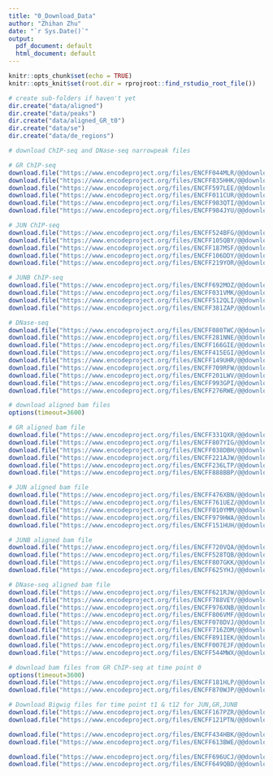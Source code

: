 ```yaml
---
title: "0_Download_Data"
author: "Zhihan Zhu"
date: "`r Sys.Date()`"
output:
  pdf_document: default
  html_document: default
---
```


```r
knitr::opts_chunk$set(echo = TRUE)
knitr::opts_knit$set(root.dir = rprojroot::find_rstudio_root_file())
```

```r
# create sub-folders if haven't yet
dir.create("data/aligned")
dir.create("data/peaks")
dir.create("data/aligned_GR_t0")
dir.create("data/se")
dir.create("data/de_regions")
```

```r
# download ChIP-seq and DNase-seq narrowpeak files

# GR ChIP-seq
download.file("https://www.encodeproject.org/files/ENCFF044MLR/@@download/ENCFF044MLR.bed.gz", dest = "data/peaks/GR_t1_rep1.bed.gz")
download.file("https://www.encodeproject.org/files/ENCFF835HHK/@@download/ENCFF835HHK.bed.gz", dest = "data/peaks/GR_t1_rep2.bed.gz")
download.file("https://www.encodeproject.org/files/ENCFF597LEE/@@download/ENCFF597LEE.bed.gz", dest = "data/peaks/GR_t1_rep3.bed.gz")
download.file("https://www.encodeproject.org/files/ENCFF011CUR/@@download/ENCFF011CUR.bed.gz", dest = "data/peaks/GR_t12_rep1.bed.gz")
download.file("https://www.encodeproject.org/files/ENCFF983QTI/@@download/ENCFF983QTI.bed.gz", dest = "data/peaks/GR_t12_rep2.bed.gz")
download.file("https://www.encodeproject.org/files/ENCFF984JYU/@@download/ENCFF984JYU.bed.gz", dest = "data/peaks/GR_t12_rep3.bed.gz")

# JUN ChIP-seq
download.file("https://www.encodeproject.org/files/ENCFF524BFG/@@download/ENCFF524BFG.bed.gz", dest = "data/peaks/JUN_t1_rep2.bed.gz")
download.file("https://www.encodeproject.org/files/ENCFF105QBY/@@download/ENCFF105QBY.bed.gz", dest = "data/peaks/JUN_t1_rep3.bed.gz")
download.file("https://www.encodeproject.org/files/ENCFF187MSF/@@download/ENCFF187MSF.bed.gz", dest = "data/peaks/JUN_t12_rep1.bed.gz")
download.file("https://www.encodeproject.org/files/ENCFF106DDY/@@download/ENCFF106DDY.bed.gz", dest = "data/peaks/JUN_t12_rep2.bed.gz")
download.file("https://www.encodeproject.org/files/ENCFF219YOR/@@download/ENCFF219YOR.bed.gz", dest = "data/peaks/JUN_t12_rep3.bed.gz")

# JUNB ChIP-seq
download.file("https://www.encodeproject.org/files/ENCFF692MOZ/@@download/ENCFF692MOZ.bed.gz", dest = "data/peaks/JUNB_t1_rep2.bed.gz")
download.file("https://www.encodeproject.org/files/ENCFF031VMK/@@download/ENCFF031VMK.bed.gz", dest = "data/peaks/JUNB_t1_rep3.bed.gz")
download.file("https://www.encodeproject.org/files/ENCFF512QLI/@@download/ENCFF512QLI.bed.gz", dest = "data/peaks/JUNB_t12_rep1.bed.gz")
download.file("https://www.encodeproject.org/files/ENCFF381ZAP/@@download/ENCFF381ZAP.bed.gz", dest = "data/peaks/JUNB_t12_rep2.bed.gz")

# DNase-seq
download.file("https://www.encodeproject.org/files/ENCFF080TWC/@@download/ENCFF080TWC.bed.gz", dest = "data/peaks/DNase_t1_rep1.bed.gz")
download.file("https://www.encodeproject.org/files/ENCFF281NNE/@@download/ENCFF281NNE.bed.gz", dest = "data/peaks/DNase_t1_rep2.bed.gz")
download.file("https://www.encodeproject.org/files/ENCFF166GIE/@@download/ENCFF166GIE.bed.gz", dest = "data/peaks/DNase_t1_rep3.bed.gz")
download.file("https://www.encodeproject.org/files/ENCFF415EGI/@@download/ENCFF415EGI.bed.gz", dest = "data/peaks/DNase_t1_rep4.bed.gz")
download.file("https://www.encodeproject.org/files/ENCFF149UHR/@@download/ENCFF149UHR.bed.gz", dest = "data/peaks/DNase_t1_rep5.bed.gz")
download.file("https://www.encodeproject.org/files/ENCFF709RFW/@@download/ENCFF709RFW.bed.gz", dest = "data/peaks/DNase_t12_rep1.bed.gz")
download.file("https://www.encodeproject.org/files/ENCFF201LWV/@@download/ENCFF201LWV.bed.gz", dest = "data/peaks/DNase_t12_rep2.bed.gz")
download.file("https://www.encodeproject.org/files/ENCFF993GPI/@@download/ENCFF993GPI.bed.gz", dest = "data/peaks/DNase_t12_rep3.bed.gz")
download.file("https://www.encodeproject.org/files/ENCFF276RWE/@@download/ENCFF276RWE.bed.gz", dest = "data/peaks/DNase_t12_rep5.bed.gz")
```

```r
# download aligned bam files
options(timeout=3600)

# GR aligned bam file
download.file("https://www.encodeproject.org/files/ENCFF331QXR/@@download/ENCFF331QXR.bam", dest = "data/aligned/GR_t1_rep1.bam", mode="wb")
download.file("https://www.encodeproject.org/files/ENCFF807YIG/@@download/ENCFF807YIG.bam", dest = "data/aligned/GR_t1_rep2.bam", mode="wb")
download.file("https://www.encodeproject.org/files/ENCFF038DBH/@@download/ENCFF038DBH.bam", dest = "data/aligned/GR_t1_rep3.bam", mode="wb")
download.file("https://www.encodeproject.org/files/ENCFF221AJW/@@download/ENCFF221AJW.bam", dest = "data/aligned/GR_t12_rep1.bam", mode="wb")
download.file("https://www.encodeproject.org/files/ENCFF236LTP/@@download/ENCFF236LTP.bam", dest = "data/aligned/GR_t12_rep2.bam", mode="wb")
download.file("https://www.encodeproject.org/files/ENCFF888BBP/@@download/ENCFF888BBP.bam", dest = "data/aligned/GR_t12_rep3.bam", mode="wb")

# JUN aligned bam file
download.file("https://www.encodeproject.org/files/ENCFF476XBN/@@download/ENCFF476XBN.bam", dest = "data/aligned/JUN_t1_rep2.bam", mode="wb")
download.file("https://www.encodeproject.org/files/ENCFF761UEZ/@@download/ENCFF761UEZ.bam", dest = "data/aligned/JUN_t1_rep3.bam", mode="wb")
download.file("https://www.encodeproject.org/files/ENCFF010YMM/@@download/ENCFF010YMM.bam", dest = "data/aligned/JUN_t12_rep1.bam", mode="wb")
download.file("https://www.encodeproject.org/files/ENCFF979HWA/@@download/ENCFF979HWA.bam", dest = "data/aligned/JUN_t12_rep2.bam", mode="wb")
download.file("https://www.encodeproject.org/files/ENCFF151HUH/@@download/ENCFF151HUH.bam", dest = "data/aligned/JUN_t12_rep3.bam", mode="wb")

# JUNB aligned bam file
download.file("https://www.encodeproject.org/files/ENCFF720VQA/@@download/ENCFF720VQA.bam", dest = "data/aligned/JUNB_t1_rep2.bam", mode="wb")
download.file("https://www.encodeproject.org/files/ENCFF528TQB/@@download/ENCFF528TQB.bam", dest = "data/aligned/JUNB_t1_rep3.bam", mode="wb")
download.file("https://www.encodeproject.org/files/ENCFF807GKK/@@download/ENCFF807GKK.bam", dest = "data/aligned/JUNB_t12_rep1.bam", mode="wb")
download.file("https://www.encodeproject.org/files/ENCFF625YHJ/@@download/ENCFF625YHJ.bam", dest = "data/aligned/JUNB_t12_rep2.bam", mode="wb")

# DNase-seq aligned bam file
download.file("https://www.encodeproject.org/files/ENCFF621RJW/@@download/ENCFF621RJW.bam", dest = "data/aligned/DNase_t1_rep1.bam", mode="wb")
download.file("https://www.encodeproject.org/files/ENCFF788VEY/@@download/ENCFF788VEY.bam", dest = "data/aligned/DNase_t1_rep2.bam", mode="wb")
download.file("https://www.encodeproject.org/files/ENCFF976XNB/@@download/ENCFF976XNB.bam", dest = "data/aligned/DNase_t1_rep3.bam", mode="wb")
download.file("https://www.encodeproject.org/files/ENCFF806VMF/@@download/ENCFF806VMF.bam", dest = "data/aligned/DNase_t1_rep4.bam", mode="wb")
download.file("https://www.encodeproject.org/files/ENCFF078DVJ/@@download/ENCFF078DVJ.bam", dest = "data/aligned/DNase_t1_rep5.bam", mode="wb")
download.file("https://www.encodeproject.org/files/ENCFF716ZOM/@@download/ENCFF716ZOM.bam", dest = "data/aligned/DNase_t12_rep1.bam", mode="wb")
download.file("https://www.encodeproject.org/files/ENCFF891IEK/@@download/ENCFF891IEK.bam", dest = "data/aligned/DNase_t12_rep2.bam", mode="wb")
download.file("https://www.encodeproject.org/files/ENCFF007EJF/@@download/ENCFF007EJF.bam", dest = "data/aligned/DNase_t12_rep3.bam", mode="wb")
download.file("https://www.encodeproject.org/files/ENCFF544MWX/@@download/ENCFF544MWX.bam", dest = "data/aligned/DNase_t12_rep5.bam", mode="wb")
```

```r
# download bam files from GR ChIP-seq at time point 0
options(timeout=3600)
download.file("https://www.encodeproject.org/files/ENCFF181HLP/@@download/ENCFF181HLP.bam", dest = "data/aligned_GR_t0/GR_t0_rep2.bam", mode="wb")
download.file("https://www.encodeproject.org/files/ENCFF870WJP/@@download/ENCFF870WJP.bam", dest = "data/aligned_GR_t0/GR_t0_rep3.bam", mode="wb")
```

```r
# Download Bigwig files for time point t1 & t12 for JUN,GR,JUNB
download.file("https://www.encodeproject.org/files/ENCFF167PZR/@@download/ENCFF167PZR.bigWig", dest = "../data/aligned/JUN_t1_rep1.bigWig", mode="wb")
download.file("https://www.encodeproject.org/files/ENCFF121PTN/@@download/ENCFF121PTN.bigWig", dest = "../data/aligned/JUN_t12_rep1.bigWig", mode="wb")

download.file("https://www.encodeproject.org/files/ENCFF434HBK/@@download/ENCFF434HBK.bigWig", dest = "../data/aligned/GR_t1_rep1.bigWig", mode="wb")
download.file("https://www.encodeproject.org/files/ENCFF613BWE/@@download/ENCFF613BWE.bigWig", dest = "../data/aligned/GR_t12_rep1.bigWig", mode="wb")

download.file("https://www.encodeproject.org/files/ENCFF696UCJ/@@download/ENCFF696UCJ.bigWig", dest = "../data/aligned/JUNB_t1_rep1.bigWig", mode="wb")
download.file("https://www.encodeproject.org/files/ENCFF649QBD/@@download/ENCFF649QBD.bigWig", dest = "../data/aligned/JUNB_t12_rep1.bigWig", mode="wb")
```
